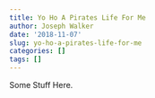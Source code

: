```yaml
---
title: Yo Ho A Pirates Life For Me
author: Joseph Walker
date: '2018-11-07'
slug: yo-ho-a-pirates-life-for-me
categories: []
tags: []
---
```


Some Stuff Here.

